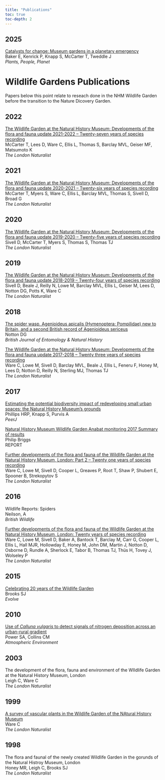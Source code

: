 ```yaml
---
title: "Publications"
toc: true
toc-depth: 2
---
```


## 2025

[Catalysts for change: Museum gardens in a planetary emergency](https://nph.onlinelibrary.wiley.com/doi/full/10.1002/ppp3.70100)
<br>Baker E, Kenrick P, Knapp S, McCarter T, Tweddle J
<br>*Plants, People, Planet*

# Wildlife Gardens Publications

Papers below this point relate to reseach done in the NHM Wildlife Garden before the transition to the Nature Dicovery Garden.


## 2022

[The Wildlife Garden at the Natural History Museum: Developments of the flora and fauna update 2021-2022 – Twenty-seven years of species recording](/assets/publications/2022_London_Naturalist_update.pdf)
<br>McCarter T, Lees D, Ware C, Ellis L, Thomas S, Barclay MVL, Geiser MF, Matsumoto K
<br>*The London Naturalist*

## 2021

[The Wildlife Garden at the Natural History Museum: Developments of the flora and fauna update 2020-2021 – Twenty-six years of species recording](/assets/publications/NHM_Garden_London_Naturalist_2021.pdf)
<br>McCarter T, Myers S, Ware C, Ellis L, Barclay MVL, Thomas S, Sivell D, Broad G
<br>*The London Naturalist*

## 2020

[The Wildlife Garden at the Natural History Museum: Developments of the flora and fauna update 2019-2020 – Twenty-five years of species recording](/assets/publications/Sivell_et_al_2020_WLG_Update_London_Naturalist.pdf)
<br>Sivell D, McCarter T, Myers S, Thomas S, Thomas TJ
<br>*The London Naturalist*

## 2019

[The Wildlife Garden at the Natural History Museum: Developments of the flora and fauna update 2018-2019 – Twenty-four years of species recording](/assets/publications/Sivell_et_al_2019_London_Naturalist.pdf)
<br>Sivell D, Beale J, Reilly N, Lowe M, Barclay MVL, Ellis L, Geiser M, Lees D, Notton DG, Potts K, Ware C
<br>*The London Naturalist*

## 2018

[The spider wasp, Agenioideus apicalis (Hymenoptera: Pompilidae) new to Britain, and a second British record of Agenioideus sericeus](/assets/publications/Spider_Wasp_new_to_Britain.pdf)
<br>Notton DG
<br>*British Journal of Entomology & Natural History*

[The Wildlife Garden at the Natural History Museum: Developments of the flora and fauna update 2017-2018 – Twenty three years of species recording](/assets/publications/Ware_et_al_2018_further_developments_of_the_flora_and_fauna_of_the_NHM_Wildlife_Garden.pdf)
<br>Ware C, Lowe M, Sivell D, Barclay MVL, Beale J, Ellis L, Feneru F, Honey M, Lees D, Notton D, Reilly N, Sterling MJ, Thomas TJ
<br>*The London Naturalist*

## 2017

[Estimating the potential biodiversity impact of redeveloping small urban spaces: the Natural History Museum’s grounds](htpps://doi.org/10.7717/peerj.3914)
<br>Phillips HRP, Knapp S, Purvis A
<br>*PeerJ*

[Natural History Museum Wildlife Garden Anabat monitoring 2017 Summary of results](/assets/publications/NHM_Wildlife_Garden_-_bat_monitoring_report_2017.pdf)
<br>Philip Briggs
<br>REPORT

[Further developments of the flora and fauna of the Wildlife Garden at the Natural History Museum, London: Part 2 – Twenty one years of species recording](/assets/publications/Ware_et_al_2017_further_developments_of_the_flora_and_fauna_of_the_NHM_Wildlife_Garden.pdf)
<br>Ware C, Lowe M, Sivell D, Cooper L, Greaves P, Root T, Shaw P, Shubert E, Spooner B, Strekopytov S
<br>*The London Naturalist*

## 2016

Wildlife Reports: Spiders
<br>Neilson, A
<br>*British Wildlife*

[Further developments of the flora and fauna of the Wildlife Garden at the Natural History Museum, London: Twenty years of species recording](/assets/publications/Ware_et_al_2016_further_developments_of_the_flora_and_fauna_of_the_NHM_Wildlife_Garden.pdf)
<br>Ware C, Lowe M, Sivell D, Baker A, Bantock T, Barclay M, Carr G, Cooper L, Ellis L, Hall MJR, Hollowday E, Honey M, John DM, Martin J, Notton D, Osborne D, Rundle A, Sherlock E, Tabor B, Thomas TJ, Thüs H, Tovey J, Wolseley P
<br>*The London Naturalist*

## 2015
[Celebrating 20 years of the Wildlife Garden](/assets/publications/Brooks_2015_Evolve.pdf)
<br>Brooks SJ
<br>*Evolve*

## 2010

[Use of *Calluna vulgaris* to detect signals of nitrogen deposition across
an urban-rural gradient](/assets/publications/Power_&_Collins_2010_N_deposition_AtmosEnv.pdf)
<br>Power SA, Collins CM
<br>*Atmospheric Environment*

## 2003

The development of the flora, fauna and environment of the WIldlife Garden at the Natural History Museum, London
<br>Leigh C, Ware C
<br>*The London Naturalist*

## 1999

[A survey of vascular plants in the Wildlife Garden of the NAtural History Museum](/assets/publications/Ware_(1999)_LondNat.pdf)
<br>Ware C
<br>*The London Naturalist*

## 1998

The flora and faunal of the newly created Wildlife Garden in the gorunds of the Natural Histroy Museum, London
<br>Honey MR, Leigh C, Brooks SJ
<br>*The London Naturalist*